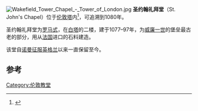 {{Coord|51|30|27|N|0|4|35|W |type:landmark_region:GB |display=title}}
[[File:Wakefield_Tower_Chapel_-_Tower_of_London.jpg|thumb]]
'''圣约翰礼拜堂'''（St. John's Chapel）位于[[伦敦塔|伦敦塔]]内<ref>{{cite web |url=http://www.hrp.org.uk/TowerOfLondon/Sightsandstories/Prisoners/Towers/ChapelofStJohns.aspx |title=存档副本 |accessdate=2011-08-01 |deadurl=yes |archiveurl=https://web.archive.org/web/20110809185133/http://www.hrp.org.uk/TowerOfLondon/Sightsandstories/Prisoners/Towers/ChapelofStJohns.aspx |archivedate=2011-08-09 }}</ref>，可追溯到1080年。

圣约翰礼拜堂为[[罗曼式建筑|罗马式]]，在[[白塔_(伦敦塔)|白塔]]的二楼，建于1077–97年，为[[威廉一世_(英格兰)|威廉一世]]的堡垒最古老的部分，用从[[法国|法国]]进口的石料建造。

该堂自[[诺曼征服英格兰|诺曼征服英格兰]]以来一直保留至今。

==参考==
{{reflist}}
{{伦敦教堂}}
[[Category:伦敦教堂|Category:伦敦教堂]]